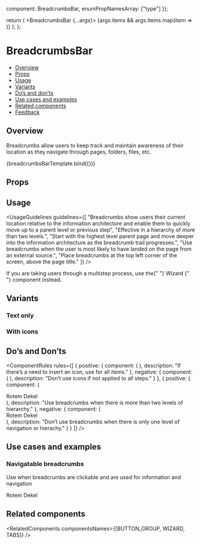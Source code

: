 
  component: BreadcrumbsBar,
  enumPropNamesArray: ["type"]
});

<Meta
  title="Navigation /BreadcrumbsBar/BreadcrumbsBar - (Coming Soon)"
  component={BreadcrumbsBar}
  argTypes={metaSettings.argTypes}
  decorators={metaSettings.decorators}
/>

<!--- Component template -->

  return (
    <BreadcrumbsBar {...args}>
      {args.items && args.items.map(item => <BreadcrumbItem key={item.text} text={item.text} icon={item.icon} />)}
    </BreadcrumbsBar>
  );
};

<!--- Component documentation -->

# BreadcrumbsBar

- [Overview](#overview)
- [Props](#props)
- [Usage](#usage)
- [Variants](#variants)
- [Do’s and don’ts](#dos-and-donts)
- [Use cases and examples](#use-cases-and-examples)
- [Related components](#related-components)
- [Feedback](#feedback)

## Overview

Breadcrumbs allow users to keep track and maintain awareness of their location as they navigate through pages, folders, files, etc.

<Canvas>
  <Story
    name="Overview"
    args={{
      items: [
        { text: "Workspace", icon: Workspace },
        { text: "Folder", icon: Folder },
        { text: "Board", icon: Board },
        { text: "Group", icon: Group }
      ]
    }}
  >
    {breadcrumbsBarTemplate.bind({})}
  </Story>
</Canvas>

## Props

<ArgsTable story="Overview" />

## Usage

<UsageGuidelines
  guidelines={[
    "Breadcrumbs show users their current location relative to the information architecture and enable them to quickly move up to a parent level or previous step",
    "Effective in a hierarchy of more than two levels.",
    "Start with the highest level parent page and move deeper into the information architecture as the breadcrumb trail progresses.",
    "Use breadcrumbs when the user is most likely to have landed on the page from an external source.",
    "Place breadcrumbs at the top left corner of the screen, above the page title."
  ]}
/>

<Tip title="Check yourself">
  If you are taking users through a multistep process, use the{" "}
  <Link href="/?path=/docs/navigation-wizard--overview" size={Link.sizes.SMALL} withoutSpacing>
    Wizard
  </Link>{" "}
  component instead.
</Tip>

## Variants

### Text only

<Canvas>
  <Story name="Text only">
    <BreadcrumbsBar type={BreadcrumbsBar.types.INDICATION}>
      <BreadcrumbItem text="Workspace" isCurrent />
      <BreadcrumbItem text="Folder" />
      <BreadcrumbItem text="Board" />
      <BreadcrumbItem text="Group" />
    </BreadcrumbsBar>
  </Story>
</Canvas>

### With icons

<Canvas>
  <Story name="With icons">
    <BreadcrumbsBar type={BreadcrumbsBar.types.NAVIGATION}>
      <BreadcrumbItem text="Workspace" icon={Workspace} isCurrent />
      <BreadcrumbItem text="Folder" icon={Folder} />
      <BreadcrumbItem text="Board" icon={Board} />
      <BreadcrumbItem text="Group" icon={Group} />
    </BreadcrumbsBar>
  </Story>
</Canvas>

## Do’s and Don’ts

<ComponentRules
  rules={[
    {
      positive: {
        component: (
          <BreadcrumbsBar type={BreadcrumbsBar.types.NAVIGATION}>
            <BreadcrumbItem text="Workspace" icon={Workspace} isCurrent />
            <BreadcrumbItem text="Folder" icon={Folder} />
            <BreadcrumbItem text="Board" icon={Board} />
            <BreadcrumbItem text="Group" icon={Group} />
          </BreadcrumbsBar>
        ),
        description: "If there’s a need to insert an icon, use for all items."
      },
      negative: {
        component: (
          <BreadcrumbsBar type={BreadcrumbsBar.types.NAVIGATION}>
            <BreadcrumbItem text="Workspace" icon={Workspace} isCurrent />
            <BreadcrumbItem text="Folder" />
            <BreadcrumbItem text="Board" />
            <BreadcrumbItem text="Group" />
          </BreadcrumbsBar>
        ),
        description: "Don’t use icons if not applied to all steps."
      }
    },
    {
      positive: {
        component: (
          <DialogContentContainer className="l3-storybook-breadcrumbs-bar_inline-wrapper">
            <Avatar size={Avatar.sizes.MEDIUM} src={person3} type={Avatar.types.IMG} />
            <div className="l3-storybook-breadcrumbs-bar_column-wrapper">
              <span className="l3-storybook-breadcrumbs-bar_title">Rotem Dekel</span>
              <BreadcrumbsBar type={BreadcrumbsBar.types.NAVIGATION}>
                <BreadcrumbItem text="User research" icon={Board} />
                <BreadcrumbItem text="Video sessions" icon={Group} />
              </BreadcrumbsBar>
            </div>
          </DialogContentContainer>
        ),
        description: "Use breadcrumbs when there is more than two levels of hierarchy."
      },
      negative: {
        component: (
          <DialogContentContainer className="l3-storybook-breadcrumbs-bar_inline-wrapper">
            <Avatar size={Avatar.sizes.MEDIUM} src={person3} type={Avatar.types.IMG} />
            <div className="l3-storybook-breadcrumbs-bar_column-wrapper">
              <span className="l3-storybook-breadcrumbs-bar_title">Rotem Dekel</span>
              <BreadcrumbsBar type={BreadcrumbsBar.types.NAVIGATION}>
                <BreadcrumbItem text="User research" icon={Board} />
              </BreadcrumbsBar>
            </div>
          </DialogContentContainer>
        ),
        description: "Don’t use breadcrumbs when there is only one level of navigation or hierachy."
      }
    }
  ]}
/>

## Use cases and examples

### Navigatable breadcrumbs

Use when breadcrumbs are clickable and are used for information and navigation

<Canvas>
  <Story name="Navigatable breadcrumbs">
    <div className="l3-storybook-breadcrumbs-bar_inline-wrapper">
      <Avatar size={Avatar.sizes.MEDIUM} src={person3} type={Avatar.types.IMG} />
      <div className="l3-storybook-breadcrumbs-bar_column-wrapper">
        <span className="l3-storybook-breadcrumbs-bar_title">Rotem Dekel</span>
        <BreadcrumbsBar type={BreadcrumbsBar.types.NAVIGATION}>
          <BreadcrumbItem text="User research" icon={Board} />
          <BreadcrumbItem text="Video sessions" icon={Group} />
        </BreadcrumbsBar>
      </div>
    </div>
  </Story>
</Canvas>

## Related components

<RelatedComponents componentsNames={[BUTTON_GROUP, WIZARD, TABS]} />
